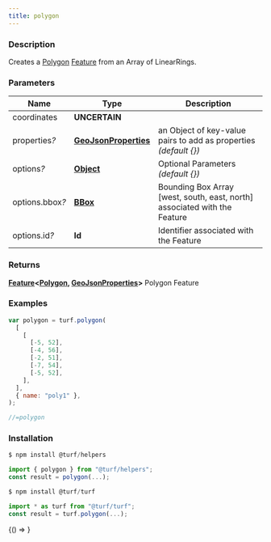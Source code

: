 ```yaml
---
title: polygon
---
```



### Description

Creates a [Polygon](https://tools.ietf.org/html/rfc7946#section-3.1.6) [Feature](https://tools.ietf.org/html/rfc7946#section-3.2) from an Array of LinearRings.

### Parameters

| Name                 | Type                                                                                            | Description                                                                |
| -------------------- | ----------------------------------------------------------------------------------------------- | -------------------------------------------------------------------------- |
| coordinates          | **UNCERTAIN**                                                                                   |                                                                            |
| properties<i>?</i>   | **[GeoJsonProperties](https://tools.ietf.org/html/rfc7946#section-3.2)**                        | an Object of key-value pairs to add as properties _(default &#123;&#125;)_ |
| options<i>?</i>      | **[Object](https://developer.mozilla.org/docs/Web/JavaScript/Reference/Global_Objects/Object)** | Optional Parameters _(default &#123;&#125;)_                               |
| options.bbox<i>?</i> | **[BBox](https://tools.ietf.org/html/rfc7946#section-5)**                                       | Bounding Box Array [west, south, east, north] associated with the Feature  |
| options.id<i>?</i>   | **Id**                                                                                          | Identifier associated with the Feature                                     |

### Returns

**[Feature](https://tools.ietf.org/html/rfc7946#section-3.2)&lt;[Polygon](https://tools.ietf.org/html/rfc7946#section-3.1.6), [GeoJsonProperties](https://tools.ietf.org/html/rfc7946#section-3.2)&gt;** Polygon Feature

### Examples

```javascript
var polygon = turf.polygon(
  [
    [
      [-5, 52],
      [-4, 56],
      [-2, 51],
      [-7, 54],
      [-5, 52],
    ],
  ],
  { name: "poly1" },
);

//=polygon
```

### Installation

```javascript
$ npm install @turf/helpers

import { polygon } from "@turf/helpers";
const result = polygon(...);
```

```javascript
$ npm install @turf/turf

import * as turf from "@turf/turf";
const result = turf.polygon(...);
```

<!-- Expose turf as global var for experimenting in the browser console -->

<BrowserOnly>{() => <WindowTurfGlobal turf={turf} />}</BrowserOnly>
